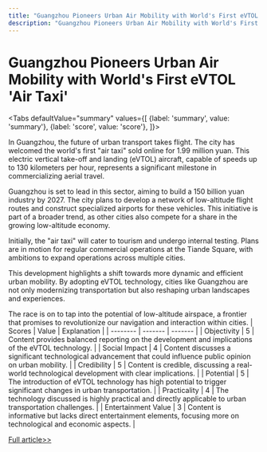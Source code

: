 ```yaml
---
title: "Guangzhou Pioneers Urban Air Mobility with World's First eVTOL 'Air Taxi'"
description: "Guangzhou Pioneers Urban Air Mobility with World's First eVTOL 'Air Taxi'"
---
```



# Guangzhou Pioneers Urban Air Mobility with World's First eVTOL 'Air Taxi'


<Tabs
	defaultValue="summary"
	values={[
	{label: 'summary', value: 'summary'},
	{label: 'score', value: 'score'},
]}>
<TabItem value="summary">


In Guangzhou, the future of urban transport takes flight. The city has welcomed the world's first "air taxi" sold online for 1.99 million yuan. This electric vertical take-off and landing (eVTOL) aircraft, capable of speeds up to 130 kilometers per hour, represents a significant milestone in commercializing aerial travel.

Guangzhou is set to lead in this sector, aiming to build a 150 billion yuan industry by 2027. The city plans to develop a network of low-altitude flight routes and construct specialized airports for these vehicles. This initiative is part of a broader trend, as other cities also compete for a share in the growing low-altitude economy.

Initially, the "air taxi" will cater to tourism and undergo internal testing. Plans are in motion for regular commercial operations at the Tiande Square, with ambitions to expand operations across multiple cities.

This development highlights a shift towards more dynamic and efficient urban mobility. By adopting eVTOL technology, cities like Guangzhou are not only modernizing transportation but also reshaping urban landscapes and experiences.

The race is on to tap into the potential of low-altitude airspace, a frontier that promises to revolutionize our navigation and interaction within cities.
</TabItem>
<TabItem value="score">
	| Scores     | Value   | Explanation |
	| -------- | ------- | ------- |
	| Objectivity  | 5    | Content provides balanced reporting on the development and implications of the eVTOL technology.    |
	| Social Impact | 4     | Content discusses a significant technological advancement that could influence public opinion on urban mobility.    |
	| Credibility    | 5    | Content is credible, discussing a real-world technological development with clear implications.    |
	| Potential    | 5    | The introduction of eVTOL technology has high potential to trigger significant changes in urban transportation.    |
	| Practicality    | 4    | The technology discussed is highly practical and directly applicable to urban transportation challenges.    |
	| Entertainment Value    | 3    | Content is informative but lacks direct entertainment elements, focusing more on technological and economic aspects.    |
</TabItem>
</Tabs>

[Full article>>](https://readhub.cn/topic/8aDSQkii9Qw)
